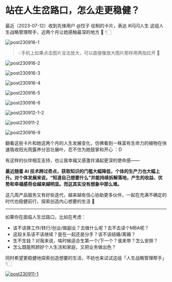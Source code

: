 # 站在人生岔路口，怎么走更稳健？

最近（2023-07-12）收到先锋用户 @饺子 绘制的卡片，表达 #闪闪人生 这组人生战略管理帮手，近两个月让她感触最深的地方 🥰 👇🏻



![post230916-1](https://cdn.sunnyhuang.net/share/post230916-1.png/webp ':size=200')

> 💡手机上如果点击图片没法放大，可以直接像放大图片那样用两指拉开 🫳


![post230916-2](https://cdn.sunnyhuang.net/share/post230916-2.png/webp ':size=200')


![post230916-3](https://cdn.sunnyhuang.net/share/post230916-3.png/webp ':size=200')

![post230916-4](https://cdn.sunnyhuang.net/share/post230916-4.png/webp ':size=200')

![post230916-5](https://cdn.sunnyhuang.net/share/post230916-5.png/webp ':size=200')

![post230916-6](https://cdn.sunnyhuang.net/share/post230916-6.png/webp ':size=200')

![post230912-1-2](https://cdn.sunnyhuang.net/share/post230912-1-2.png/webp ':size=200')

![post230911-2](https://cdn.sunnyhuang.net/share/post230911-2.png/webp ':size=200')

![post230916-9](https://cdn.sunnyhuang.net/share/post230916-9.png/webp ':size=200')




翻看这些卡片和她这两个月的人生发展变化，仿佛看到一株富有生命力的植物在快速吸收阳光雨露养分茁壮展叶，忍不住为她鼓掌和开心 ：D

有这样的伙伴相互支持，也让我幸福又感激并涌起更深的使命感——

**最近随着 AI 技术跨过奇点，获取知识的门槛大幅降低，个体的生产力也大幅上升。对个体发展来说，“知道自己想要什么”并能持续拆解落地，产生的收益、优势和幸福感将会越来越明显。而这其实没有想象中那么难。**

这几周产品服务又有好些迭代，越来越有信心协助更多伙伴，一起在充满不确定的时代也稳健前行，探索创造内心想要的生活 🤗

---

如果你在面临人生岔路口，比如在考虑：
* 该不该换工作/转行/创业/做副业？去做什么呢？去不去读个MBA呢？
* 这段关系该不该继续？是在一起还是分手？该不该结婚/离婚？
* 生不生娃？对我来说，啥时候适合生第一个/下一个？谁来带？怎么安排？
* 怎么既能照顾好个人生活和家庭，又把业务做出色？

同时希望更稳健地探索创造想要的生活，不妨也来试试这组「人生战略管理帮手」 👇🏻




[![post230911-1](https://cdn.sunnyhuang.net/share/post230911-1-2.jpg/webp)](/)